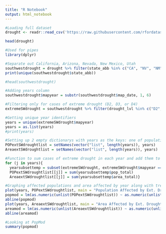 ```yaml
---
title: "R Notebook"
output: html_notebook
---
```




```r
#Loading full dataset
drought <- readr::read_csv('https://raw.githubusercontent.com/rfordatascience/tidytuesday/main/data/2021/2021-07-20/drought.csv')
```
```r
head(drought)
```
```r
#Used for pipes
library(dplyr)
```


```r
#Separate out California, Arizona, Nevada, New Mexico, Utah 
southwestdrought = drought %>% filter(state_abb %in% c("CA", "NV", "NM", "UT", "AZ"))
print(unique(southwestdrought$state_abb))
```

```r
#head(southwestdrought)
```
```r
#Adding years column
southwestdrought$mapyear = substr(southwestdrought$map_date, 1, 6)
```
```r
#Filtering only for cases of extreme drought (D2, D3, or D4)
extremeSWdrought = southwestdrought %>% filter(drought_lvl %in% c("D2", "D3","D4"))
```

```r
#Getting unique year identifiers
years = unique(extremeSWdrought$mapyear)
years = as.list(years)
#print(years)
```

```r
#Setting up 2 empty dictionarys with years as the keys: one of population one for area
POPextSWdroughtlist = setNames(vector("list", length(years)), years)
AreaextSWdroughtlist = setNames(vector("list", length(years)), years)
```

```r
#Function to sum cases of extreme drought in each year and add them to the named list
for (j in years){
  yearsubsettemp = subset(extremeSWdrought, extremeSWdrought$mapyear == j)
  POPextSWdroughtlist[[j]] = sum(yearsubsettemp$pop_total)
  AreaextSWdroughtlist[[j]] = sum(yearsubsettemp$area_total)}

```


```r
#Graphing affected populations and area affected by year along with trend lines
plot(years, POPextSWdroughtlist, main = "Population Affected by Ext. Drought in SW Per Month")
popmod = lm(as.numeric(unlist(POPextSWdroughtlist)) ~ as.numeric(unlist(years)))
abline(popmod)
plot(years, AreaextSWdroughtlist, main = "Area Affected by Ext. Drought in SW Per Month")
areamod = lm(as.numeric(unlist(AreaextSWdroughtlist)) ~ as.numeric(unlist(years)))
abline(areamod)
```

```r
#Looking at PopMod
summary(popmod)
```

